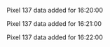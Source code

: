 Pixel 137 data added for 16:20:00

Pixel 137 data added for 16:21:00

Pixel 137 data added for 16:22:00

